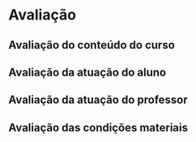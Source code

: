 # Avaliação

## Avaliação do conteúdo do curso
## Avaliação da atuação do aluno
## Avaliação da atuação do professor
## Avaliação das condições materiais
